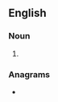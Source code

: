 ==English==

===Noun===
{{head|en|noun plural form}}

# {{plural of|abortee|lang=en}}

===Anagrams===
* {{anagrams|en|a=abeeorst|rebatoes|tree boas}}